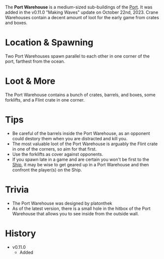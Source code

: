 The **Port Warehouse** is a medium-sized sub-buildings of the [Port](/buildings/port). It was added in the v0.11.0 "Making Waves" update on October 22nd, 2023. Crane Warehouses contain a decent amount of loot for the early game from crates and boxes.

# Location & Spawning
Two Port Warehouses spawn parallel to each other in one corner of the port, farthest from the ocean.

# Loot & More
The Port Warehouse contains a bunch of crates, barrels, and boxes, some forklifts, and a Flint crate in one corner.

# Tips
- Be careful of the barrels inside the Port Warehouse, as an opponent could destory them when you are distracted and kill you.
- The most valuable loot of the Port Warehouse is arguably the Flint crate in one of the corners, so aim for that first.
- Use the forklifts as cover against opponents. 
- If you spawn late in a game and are certain you won't be first to the [Ship](/buildings/ship), it may be wise to get geared up in a Port Warehouse and then confront the player(s) on the Ship.

# Trivia
- The Port Warehouse was designed by platonthek
- As of the latest version, there is a small hole in the hitbox of the Port Warehouse that allows you to see inside from the outside wall.

# History
- v0.11.0
    - Added
